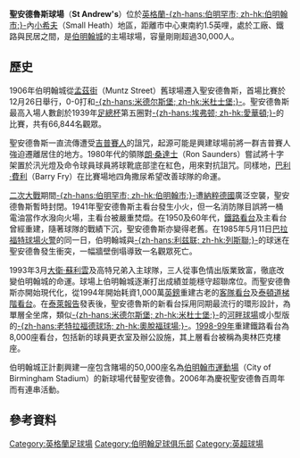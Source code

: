 {{Link style|time=2015-12-11T11:12:47+00:00}}
{{noteTA
|G1=英超
|G2=足球
}}
{{Infobox Stadium
| name                = 聖安德魯斯球場<br />''St Andrew's''
| nickname            = 
| image               = [[File:TiltonRoadEnd01.JPG|250px]]
| fullname            = 聖安德魯斯球場
| location            = [[英格蘭|英格蘭]][[伯明翰|伯明翰城]]
| coordinates         = {{coord|52|28|32.53|N|1|52|05.48|W|region:GB_type:landmark|display=inline,title}}
| broke_ground        = 1906年
| built               = 
| opened              = 1906年12月26日
| renovated           = 1993-1999年
| expanded            = 
| closed              = 
| demolished          = 
| owner               = [[伯明翰足球會|伯明翰城]]
| operator            = [[伯明翰足球會|伯明翰城]]
| surface             = 草
| construction_cost   = 
| architect           = 
| structural engineer = 
| services engineer   = 
| general_contractor  = 
| project_manager     = 
| main_contractors    = 
| former_names        = 
| tenants             = [[伯明翰足球會|伯明翰城]]（1906–現在）<br>[[考文垂足球俱乐部|考文垂]]（2019–現在）
| capacity            = 30,016<ref>[http://www.bcfc.com/tickets/New_To_St_Andrews.aspx New To St. Andrew's?] {{webarchive|url=https://web.archive.org/web/20130215215541/http://www.bcfc.com/tickets/New_To_St_Andrews.aspx |date=2013-02-15 }}</ref>
| dimensions          = 100 x 66 [[米_(單位)|米]]<br /> (109 x 72 [[碼|碼]])<ref>{{cite web |url=http://www.bcfc.com/page/Records/0,,10412,00.html |title=Birmingham City Records |publisher=Birmingham City F.C |accessdate=2009年9月1日 |deadurl=yes |archiveurl=https://web.archive.org/web/20120722090845/http://www.bcfc.com/page/Records/0%2C%2C10412%2C00.html |archivedate=2012年7月22日 }}</ref>
}}
'''聖安德魯斯球場'''（'''St Andrew's'''）位於[[英格蘭|英格蘭]][[伯明翰|-{zh-hans:伯明罕市; zh-hk:伯明翰市;}-]]內[[:en:Small_Heath|小希夫]]（Small Heath）地區，距離市中心東南約1.5英哩，處於工廠、鐵路與民居之間，是[[伯明翰足球會|伯明翰城]]的主場球場，容量剛剛超過30,000人。

== 歷史 ==
1906年伯明翰城從[[:en:Muntz_Street|孟茲街]]（Muntz Street）舊球場遷入聖安德魯斯，首場比賽於12月26日舉行，0-0打和[[米德尔斯堡足球俱乐部|-{zh-hans:米德尔斯堡; zh-hk:米杜士堡;}-]]。聖安德魯斯最高入場人數創於1939年[[英格兰足总杯|足總杯]]第五圈對[[埃弗顿足球俱乐部|-{zh-hans:埃弗顿; zh-hk:愛華頓;}-]]的比賽，共有66,844名觀眾。

聖安德魯斯一直流傳遭受[[吉普賽人|吉普賽人]]的詛咒，起源可能是興建球場前將一群吉普賽人強迫遷離居住的地方。1980年代的領隊[[:en:Ron_Saunders|朗·桑達士]]（Ron Saunders）嘗試將十字架置於汛光燈及命令球員球員將球靴底部塗在紅色，用來對抗詛咒。同樣地，[[:en:Barry_Fry|巴利·費利]]（Barry Fry）在比賽場地四角撒尿希望改善球隊的命運。

[[第二次世界大戰|二次大戰]]期間[[伯明翰|-{zh-hans:伯明罕市; zh-hk:伯明翰市;}-]]遭[[納粹德國|納粹德國]]廣泛空襲，聖安德魯斯暫時封閉。1941年聖安德魯斯主看台發生小火，但一名消防隊目誤將一桶電油當作水潑向火場，主看台被嚴重焚燬。在1950及60年代，[[:en:Railway_Stand|鐵路看台]]及主看台曾經重建，隨著球隊的戰績下沉，聖安德魯斯亦變得老舊。在1985年5月11日[[:en:Bradford_City_disaster|巴拉福特球場火警]]的同一日，伯明翰城與[[利兹联足球俱乐部|-{zh-hans:利兹联; zh-hk:列斯聯;}-]]的球迷在聖安德魯發生衝突，一幅牆壁倒塌導致一名觀眾死亡。

1993年3月[[:en:David_Sullivan|大衛·蘇利雲]]及高特兄弟入主球隊，三人從事色情出版業致富，徹底改變伯明翰城的命運。球場上伯明翰城逐漸打出成績並能穩守超聯席位。而聖安德魯斯亦開始現代化，從1994年開始耗資1,000萬[[英鎊|英鎊]]重建古老的[[:en:Kop_Stand|客隊看台]]及[[:en:Tilton_Road_terrace|泰頓道梯階看台]]。在[[:en:Taylor_Report|泰萊報告]]發表後，聖安德魯斯的新看台採用同期最流行的環形設計，為單層全坐席，類似[[米德尔斯堡足球俱乐部|-{zh-hans:米德尔斯堡; zh-hk:米杜士堡;}-]]的[[河畔球場|河畔球場]]或小型版的[[奧脫福球場|-{zh-hans:老特拉福德球场; zh-hk:奧脫福球場;}-]]。[[1998/1999英格蘭超級聯賽|1998-99年]]重建鐵路看台為8,000座看台，包括新的球員更衣室及辦公設施，其上層看台被稱為奧林匹克樓座。

伯明翰城正計劃興建一座包含賭場的50,000座名為[[:en:City_of_Birmingham_Stadium|伯明翰市運動場]]（City of Birmingham Stadium）的新球場代替聖安德魯。2006年為慶祝聖安德魯百周年而有連串活動。

== 參考資料 ==
{{reflist}}

{{英冠球場}}
{{英超球場}}

{{DEFAULTSORT:St Andrew's}}
[[Category:英格蘭足球場|Category:英格蘭足球場]]
[[Category:伯明翰足球俱乐部|Category:伯明翰足球俱乐部]]
[[Category:英超球場|Category:英超球場]]